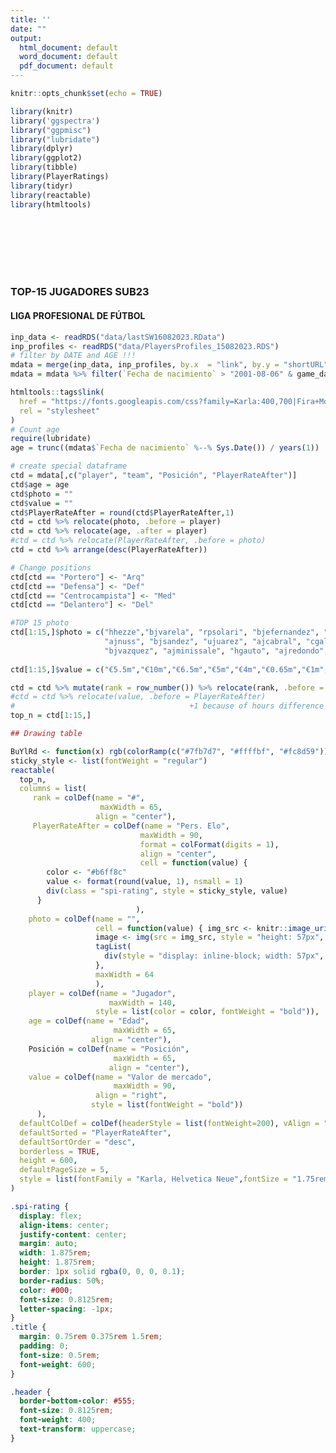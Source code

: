 ```yaml
---
title: ''
date: ""
output:
  html_document: default
  word_document: default
  pdf_document: default
---
```


```r
knitr::opts_chunk$set(echo = TRUE)
```

```r
library(knitr)
library('ggspectra')
library("ggpmisc")
library("lubridate")
library(dplyr)
library(ggplot2)
library(tibble)
library(PlayerRatings)
library(tidyr)
library(reactable)
library(htmltools)
```
<br>
<br>
<br>
<br>
<br>

###                     TOP-15 JUGADORES SUB23
####                LIGA PROFESIONAL DE FÚTBOL
```r
inp_data <- readRDS("data/lastSW16082023.RData")
inp_profiles <- readRDS("data/PlayersProfiles_15082023.RDS")
# filter by DATE and AGE !!!
mdata = merge(inp_data, inp_profiles, by.x  = "link", by.y = "shortURL")
mdata = mdata %>% filter(`Fecha de nacimiento` > "2001-08-06" & game_date > "2023-07-01" & Nacionalidad == "Argentina")

htmltools::tags$link(
  href = "https://fonts.googleapis.com/css?family=Karla:400,700|Fira+Mono&display=fallback",
  rel = "stylesheet"
)
# Count age
require(lubridate)
age = trunc((mdata$`Fecha de nacimiento` %--% Sys.Date()) / years(1))

# create special dataframe
ctd = mdata[,c("player", "team", "Posición", "PlayerRateAfter")]
ctd$age = age
ctd$photo = ""
ctd$value = ""
ctd$PlayerRateAfter = round(ctd$PlayerRateAfter,1)
ctd = ctd %>% relocate(photo, .before = player)
ctd = ctd %>% relocate(age, .after = player)
#ctd = ctd %>% relocate(PlayerRateAfter, .before = photo)
ctd = ctd %>% arrange(desc(PlayerRateAfter))

# Change positions
ctd[ctd == "Portero"] <- "Arq"
ctd[ctd == "Defensa"] <- "Def"
ctd[ctd == "Centrocampista"] <- "Med"
ctd[ctd == "Delantero"] <- "Del"

#TOP 15 photo
ctd[1:15,]$photo = c("hhezze","bjvarela", "rpsolari", "bjefernandez", "slgiay",
                     "ajnuss", "bjsandez", "ujuarez", "ajcabral", "cgalvan",
                     "bjvazquez", "ajminissale", "hgauto", "ajredondo", "tvillagra")
  
ctd[1:15,]$value = c("€5.5m","€10m","€6.5m","€5m","€4m","€0.65m","€1m","€0.6m","€1.5m","€0.4m","€4m","€0.125m","€1.5m","€0.4m","€5m")

ctd = ctd %>% mutate(rank = row_number()) %>% relocate(rank, .before = photo) 
#ctd = ctd %>% relocate(value, .before = PlayerRateAfter)
#                                       +1 because of hours difference
top_n = ctd[1:15,]
```

```r
## Drawing table

BuYlRd <- function(x) rgb(colorRamp(c("#7fb7d7", "#ffffbf", "#fc8d59"))(x), maxColorValue = 255)
sticky_style <- list(fontWeight = "regular")
reactable(
  top_n,
  columns = list(
     rank = colDef(name = "#",
                    maxWidth = 65,
                   align = "center"),
     PlayerRateAfter = colDef(name = "Pers. Elo",
                             maxWidth = 90,
                             format = colFormat(digits = 1),
                             align = "center",
                             cell = function(value) {
        color <- "#b6ff8c"
        value <- format(round(value, 1), nsmall = 1)
        div(class = "spi-rating", style = sticky_style, value)
      }
                            ),
    photo = colDef(name = "",
                   cell = function(value) { img_src <- knitr::image_uri(sprintf("players/top15y/%s.png", value))
                   image <- img(src = img_src, style = "height: 57px", alt = value)
                   tagList(
                     div(style = "display: inline-block; width: 57px", image))
                   },
                   maxWidth = 64
                   ),
    player = colDef(name = "Jugador",
                      maxWidth = 140,
                   style = list(color = color, fontWeight = "bold")),
    age = colDef(name = "Edad",
                       maxWidth = 65,
                  align = "center"),
    Posición = colDef(name = "Posición",
                       maxWidth = 65,
                      align = "center"),
    value = colDef(name = "Valor de mercado",
                       maxWidth = 90, 
                   align = "right",
                  style = list(fontWeight = "bold"))
      ),
  defaultColDef = colDef(headerStyle = list(fontWeight=200), vAlign = "center"),
  defaultSorted = "PlayerRateAfter",
  defaultSortOrder = "desc",
  borderless = TRUE,
  height = 600,
  defaultPageSize = 5,
  style = list(fontFamily = "Karla, Helvetica Neue",fontSize = "1.75rem"),
)
```


```css
.spi-rating {
  display: flex;
  align-items: center;
  justify-content: center;
  margin: auto;
  width: 1.875rem;
  height: 1.875rem;
  border: 1px solid rgba(0, 0, 0, 0.1);
  border-radius: 50%;
  color: #000;
  font-size: 0.8125rem;
  letter-spacing: -1px;
}
.title {
  margin: 0.75rem 0.375rem 1.5rem;
  padding: 0;
  font-size: 0.5rem;
  font-weight: 600;
}

.header {
  border-bottom-color: #555;
  font-size: 0.8125rem;
  font-weight: 400;
  text-transform: uppercase;
}
```
